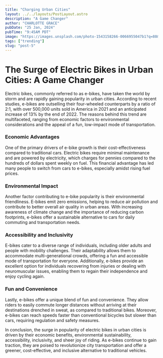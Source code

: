 ```yaml
---
title: "Charging Urban Cities"
layout: ../../layouts/PostLayout.astro
description: "A Game Changer"
author: "CHARLOTTE GRACE"
pubDate: "25 Jan, 2024"
pubTime: "9:45AM PDT"
image: "https://images.unsplash.com/photo-1543158266-0066955047b1?q=80&w=2340&auto=format&fit=crop&ixlib=rb-4.0.3&ixid=M3wxMjA3fDB8MHxwaG90by1wYWdlfHx8fGVufDB8fHx8fA%3D%3D"
tags: ["trending"]
slug: "post-5"
---
```


# The Surge of Electric Bikes in Urban Cities: A Game Changer

Electric bikes, commonly referred to as e-bikes, have taken the world by storm and are rapidly gaining popularity in urban cities. According to recent studies, e-bikes are outselling their four-wheeled counterparts by a ratio of 2:1, with over 500,000 units sold in America in 2021 and an anticipated increase of 13% by the end of 2022. The reasons behind this trend are multifaceted, ranging from economic factors to environmental considerations and the appeal of a fun, low-impact mode of transportation.

### Economic Advantages

One of the primary drivers of e-bike growth is their cost-effectiveness compared to traditional cars. Electric bikes require minimal maintenance and are powered by electricity, which charges for pennies compared to the hundreds of dollars spent weekly on fuel. This financial advantage has led many people to switch from cars to e-bikes, especially amidst rising fuel prices.

### Environmental Impact

Another factor contributing to e-bike popularity is their environmental friendliness. E-bikes emit zero emissions, helping to reduce air pollution and contribute to better overall air quality in urban areas. With increasing awareness of climate change and the importance of reducing carbon footprints, e-bikes offer a sustainable alternative to cars for daily commuting and transportation needs.

### Accessibility and Inclusivity

E-bikes cater to a diverse range of individuals, including older adults and people with mobility challenges. Their adaptability allows them to accommodate multi-generational crowds, offering a fun and accessible mode of transportation for everyone. Additionally, e-bikes provide an excellent option for individuals recovering from injuries or dealing with neuromuscular issues, enabling them to regain their independence and enjoy cycling again.

### Fun and Convenience

Lastly, e-bikes offer a unique blend of fun and convenience. They allow riders to easily commute longer distances without arriving at their destinations drenched in sweat, as compared to traditional bikes. Moreover, e-bikes can reach speeds faster than conventional bicycles but slower than cars, requiring regulation and safety measures.

In conclusion, the surge in popularity of electric bikes in urban cities is driven by their economic benefits, environmental sustainability, accessibility, inclusivity, and sheer joy of riding. As e-bikes continue to gain traction, they are poised to revolutionize city transportation and offer a greener, cost-effective, and inclusive alternative to traditional vehicles.
